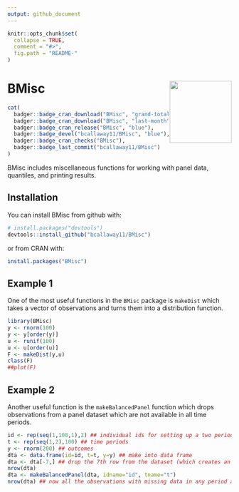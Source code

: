 ```yaml
---
output: github_document
---
```


<!-- README.md is generated from README.Rmd. Please edit that file -->

```r
knitr::opts_chunk$set(
  collapse = TRUE,
  comment = "#>",
  fig.path = "README-"
)
```

# BMisc <img src="man/figures/logo.png" align="right" height="139" alt="" />

```r
cat(
  badger::badge_cran_download("BMisc", "grand-total", "blue"),
  badger::badge_cran_download("BMisc", "last-month", "blue"),
  badger::badge_cran_release("BMisc", "blue"),
  badger::badge_devel("bcallaway11/BMisc", "blue"),
  badger::badge_cran_checks("BMisc"),
  badger::badge_last_commit("bcallaway11/BMisc")
)
```

BMisc includes miscellaneous functions for working with panel data, quantiles, and printing results.

## Installation

You can install BMisc from github with:

```r
# install.packages("devtools")
devtools::install_github("bcallaway11/BMisc")
```

or from CRAN with:
```r
install.packages("BMisc")
```

## Example 1

One of the most useful functions in the `BMisc` package is `makeDist` which takes a vector of observations and turns them into a distribution function.

```r
library(BMisc)
y <- rnorm(100)
y <- y[order(y)]
u <- runif(100)
u <- u[order(u)]
F <- makeDist(y,u)
class(F)
##plot(F)
```

## Example 2
Another useful function is the `makeBalancedPanel` function which drops observations from a panel dataset which are not available in all time periods.

```r
id <- rep(seq(1,100,1),2) ## individual ids for setting up a two period panel
t <- rep(seq(1,2),100) ## time periods
y <- rnorm(200) ## outcomes
dta <- data.frame(id=id, t=t, y=y) ## make into data frame
dta <- dta[-7,] ## drop the 7th row from the dataset (which creates an unbalanced panel)
nrow(dta)
dta <- makeBalancedPanel(dta, idname="id", tname="t")
nrow(dta) ## now all the observations with missing data in any period are dropped
```
